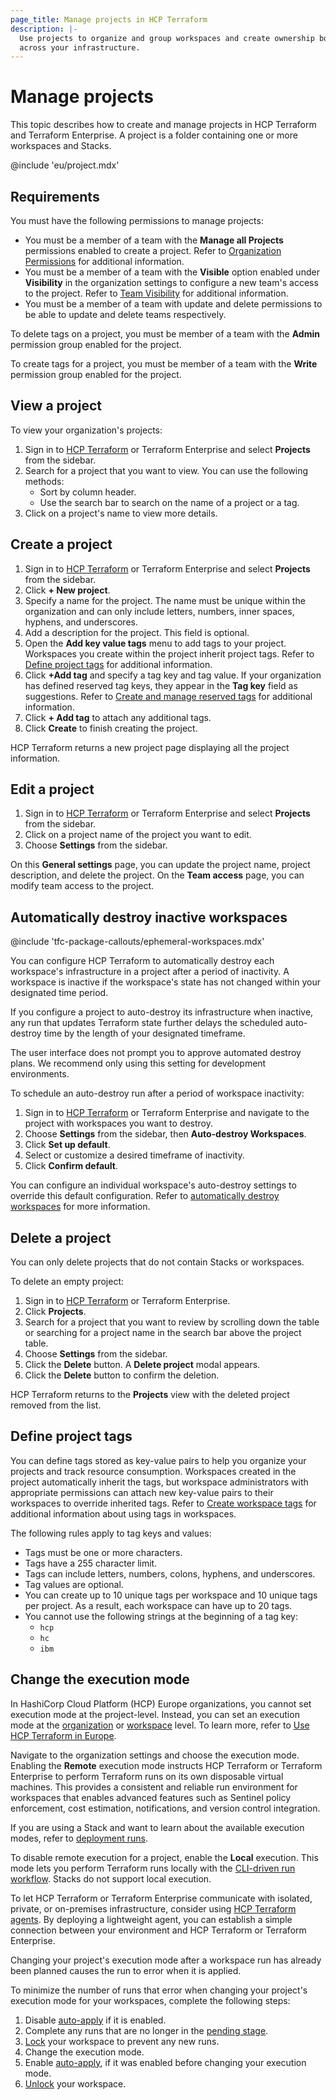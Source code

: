 ```yaml
---
page_title: Manage projects in HCP Terraform
description: |-
  Use projects to organize and group workspaces and create ownership boundaries
  across your infrastructure.
---
```


# Manage projects

This topic describes how to create and manage projects in HCP Terraform and Terraform Enterprise. A project is a folder containing one or more workspaces<!-- BEGIN: TFC:only name:stacks-tfe --> and Stacks<!-- END: TFC:only name:stacks-tfe -->.

<!-- BEGIN: TFC:only name:hcp-eu -->

<Note>

@include 'eu/project.mdx'

</Note>

<!-- END: TFC:only name:hcp-eu -->

## Requirements

You must have the following permissions to manage projects:

- You must be a member of a team with the **Manage all Projects**  permissions enabled to create a project. Refer to [Organization Permissions](/terraform/cloud-docs/users-teams-organizations/permissions/organization) for additional information.
- You must be a member of a team with the **Visible** option enabled under **Visibility** in the organization settings to configure a new team's access to the project. Refer to [Team Visibility](/terraform/cloud-docs/users-teams-organizations/teams/manage#team-visibility) for additional information.
- You must be a member of a team with update and delete permissions to be able to update and delete teams respectively.

To delete tags on a project, you must be member of a team with the **Admin** permission group enabled for the project.

To create tags for a project, you must be member of a team with the **Write** permission group enabled for the project.

## View a project

To view your organization's projects:

1. Sign in to [HCP Terraform](https://app.terraform.io/) or Terraform Enterprise and select  **Projects** from the sidebar.
1. Search for a project that you want to view. You can use the following methods:
   - Sort by column header.
   - Use the search bar to search on the name of a project or a tag.
1. Click on a project's name to view more details.


## Create a project

1. Sign in to [HCP Terraform](https://app.terraform.io/) or Terraform Enterprise and select  **Projects** from the sidebar.
1. Click **+ New project**.
1. Specify a name for the project. The name must be unique within the organization and can only include letters, numbers, inner spaces, hyphens, and underscores.
1. Add a description for the project. This field is optional.
1. Open the **Add key value tags** menu to add tags to your project. Workspaces you create within the project inherit project tags. Refer to [Define project tags](#define-project-tags) for additional information.
1. Click **+Add tag** and specify a tag key and tag value. If your organization has defined reserved tag keys, they appear in the **Tag key** field as suggestions. Refer to [Create and manage reserved tags](/terraform/cloud-docs/users-teams-organizations/organizations/manage-reserved-tags) for additional information.
1. Click **+ Add tag** to attach any additional tags.
1. Click **Create** to finish creating the project.

HCP Terraform returns a new project page displaying all the project
information.

## Edit a project

1. Sign in to [HCP Terraform](https://app.terraform.io/) or Terraform Enterprise and select  **Projects** from the sidebar.
1. Click on a project name of the project you want to edit.
1. Choose **Settings** from the sidebar.

On this **General settings** page, you can update the project name, project
description, and delete the project. On the **Team access** page, you can modify
team access to the project.

## Automatically destroy inactive workspaces

<!-- BEGIN: TFC:only name:pnp-callout -->
@include 'tfc-package-callouts/ephemeral-workspaces.mdx'
<!-- END: TFC:only name:pnp-callout -->

You can configure HCP Terraform to automatically destroy each workspace's
infrastructure in a project after a period of inactivity. A workspace
is inactive if the workspace's state has not changed within your designated
time period.

If you configure a project to auto-destroy its infrastructure when inactive,
any run that updates Terraform state further delays the scheduled auto-destroy
time by the length of your designated timeframe.

<Warning>

The user interface does not prompt you to approve automated destroy plans. We recommend only using this setting for development environments.

</Warning>

To schedule an auto-destroy run after a period of workspace inactivity:

1. Sign in to [HCP Terraform](https://app.terraform.io/) or Terraform Enterprise and navigate to the project with workspaces you want to destroy.
1. Choose **Settings** from the sidebar, then **Auto-destroy Workspaces**.
1. Click **Set up default**.
1. Select or customize a desired timeframe of inactivity.
1. Click **Confirm default**.

You can configure an individual workspace's auto-destroy settings to override
this default configuration. Refer to [automatically destroy workspaces](/terraform/cloud-docs/workspaces/settings/deletion#automatically-destroy) for more information.

## Delete a project

You can only delete projects that do not contain<!-- BEGIN: TFC:only --> Stacks or <!-- END: TFC:only -->workspaces.

To delete an empty project:

1. Sign in to [HCP Terraform](https://app.terraform.io/) or Terraform Enterprise.
1. Click **Projects**.
1. Search for a project that you want to review by scrolling down the table or
   searching for a project name in the search bar above the project table.
1. Choose **Settings** from the sidebar.
1. Click the **Delete** button. A **Delete project** modal appears.
1. Click the **Delete** button to confirm the deletion.

HCP Terraform returns to the **Projects** view with the deleted project
removed from the list.

## Define project tags

You can define tags stored as key-value pairs to help you organize your projects and track resource consumption. Workspaces created in the project automatically inherit the tags, but workspace administrators with appropriate permissions can attach new key-value pairs to their workspaces to override inherited tags. Refer to [Create workspace tags](/terraform/cloud-docs/workspaces/tags) for additional information about using tags in workspaces.

The following rules apply to tag keys and values:

- Tags must be one or more characters.
- Tags have a 255 character limit.
- Tags can include letters, numbers, colons, hyphens, and underscores.
- Tag values are optional.
- You can create up to 10 unique tags per workspace and 10 unique tags per project. As a result, each workspace can have up to 20 tags.
- You cannot use the following strings at the beginning of a tag key:
    - `hcp`
    - `hc`
    - `ibm`

## Change the execution mode

<!-- BEGIN: TFC:only name:hcp-eu -->

<Note>

In HashiCorp Cloud Platform (HCP) Europe organizations, you cannot set execution mode at the project-level. Instead, you can set an execution mode at the [organization](/terraform/cloud-docs/users-teams-organizations/organizations#general) or [workspace](/terraform/cloud-docs/workspaces/settings#execution-mode) level. To learn more, refer to [Use HCP Terraform in Europe](/terraform/cloud-docs/europe).

</Note>

<!-- END: TFC:only name:hcp-eu -->

Navigate to the organization settings and choose the execution mode. Enabling the **Remote** execution mode instructs HCP Terraform or Terraform Enterprise to perform Terraform runs on its own disposable virtual machines. This provides a consistent and reliable run environment for workspaces that enables advanced features such as Sentinel policy enforcement, cost estimation, notifications, and version control integration.

<!-- BEGIN: TFC:only name:stacks-tfe -->
If you are using a Stack and want to learn about the available execution modes, refer to [deployment runs](/terraform/cloud-docs/stacks/runs).
<!-- END: TFC:only name:stacks-tfe -->

To disable remote execution for a project, enable the **Local** execution. This mode lets you perform Terraform runs locally with the [CLI-driven run workflow](/terraform/enterprise/run/cli). <!-- BEGIN: TFC:only name:stacks-tfe -->Stacks do not support local execution.<!-- END: TFC:only name:stacks-tfe -->

To let HCP Terraform or Terraform Enterprise communicate with isolated, private, or on-premises infrastructure, consider using [HCP Terraform agents](/terraform/cloud-docs/agents). By deploying a lightweight agent, you can establish a simple connection between your environment and HCP Terraform or Terraform Enterprise.

Changing your project's execution mode after a workspace run has already been planned causes the run to error when it is applied.

To minimize the number of runs that error when changing your project's execution mode for your workspaces, complete the following steps:

1. Disable [auto-apply](/terraform/enterprise/workspaces/settings#auto-apply) if it is enabled.
1. Complete any runs that are no longer in the [pending stage](/terraform/enterprise/run/states#the-pending-stage).
1. [Lock](/terraform/enterprise/workspaces/settings#locking) your workspace to prevent any new runs.
1. Change the execution mode.
1. Enable [auto-apply](/terraform/enterprise/workspaces/settings#auto-apply), if it was enabled before changing your execution mode.
1. [Unlock](/terraform/enterprise/workspaces/settings#locking) your workspace.
